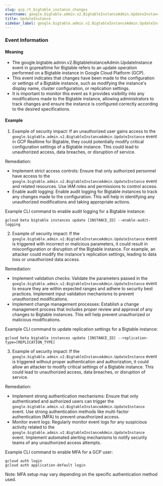 ```yaml
--- 
slug: gcp_rt_bigtable_instance_changes
eventname: google.bigtable.admin.v2.BigtableInstanceAdmin.UpdateInstance
title: UpdateInstance
sidebar_label: google.bigtable.admin.v2.BigtableInstanceAdmin.UpdateInstance
---
```

                       
### Event Information

#### Meaning

- The google.bigtable.admin.v2.BigtableInstanceAdmin.UpdateInstance event in gcprealtime for Bigtable refers to an update operation performed on a Bigtable instance in Google Cloud Platform (GCP).
- This event indicates that changes have been made to the configuration or settings of a Bigtable instance, such as modifying the instance's display name, cluster configuration, or replication settings.
- It is important to monitor this event as it provides visibility into any modifications made to the Bigtable instance, allowing administrators to track changes and ensure the instance is configured correctly according to the desired specifications.

#### Example

1. Example of security impact: If an unauthorized user gains access to the `google.bigtable.admin.v2.BigtableInstanceAdmin.UpdateInstance` event in GCP Realtime for Bigtable, they could potentially modify critical configuration settings of a Bigtable instance. This could lead to unauthorized access, data breaches, or disruption of service.

Remediation:
- Implement strict access controls: Ensure that only authorized personnel have access to the `google.bigtable.admin.v2.BigtableInstanceAdmin.UpdateInstance` event and related resources. Use IAM roles and permissions to control access.
- Enable audit logging: Enable audit logging for Bigtable instances to track any changes made to the configuration. This will help in identifying any unauthorized modifications and taking appropriate actions.

Example CLI command to enable audit logging for a Bigtable instance:
```
gcloud beta bigtable instances update [INSTANCE_ID] --enable-audit-logging
```

2. Example of security impact: If the `google.bigtable.admin.v2.BigtableInstanceAdmin.UpdateInstance` event is triggered with incorrect or malicious parameters, it could result in misconfiguration or disruption of the Bigtable instance. For example, an attacker could modify the instance's replication settings, leading to data loss or unauthorized data access.

Remediation:
- Implement validation checks: Validate the parameters passed in the `google.bigtable.admin.v2.BigtableInstanceAdmin.UpdateInstance` event to ensure they are within expected ranges and adhere to security best practices. Implement input validation mechanisms to prevent unauthorized modifications.
- Implement change management processes: Establish a change management process that includes proper review and approval of any changes to Bigtable instances. This will help prevent unauthorized or malicious modifications.

Example CLI command to update replication settings for a Bigtable instance:
```
gcloud beta bigtable instances update [INSTANCE_ID] --replication-type=[REPLICATION_TYPE]
```

3. Example of security impact: If the `google.bigtable.admin.v2.BigtableInstanceAdmin.UpdateInstance` event is triggered without proper authentication and authorization, it could allow an attacker to modify critical settings of a Bigtable instance. This could lead to unauthorized access, data breaches, or disruption of service.

Remediation:
- Implement strong authentication mechanisms: Ensure that only authenticated and authorized users can trigger the `google.bigtable.admin.v2.BigtableInstanceAdmin.UpdateInstance` event. Use strong authentication methods like multi-factor authentication (MFA) to prevent unauthorized access.
- Monitor event logs: Regularly monitor event logs for any suspicious activity related to the `google.bigtable.admin.v2.BigtableInstanceAdmin.UpdateInstance` event. Implement automated alerting mechanisms to notify security teams of any unauthorized access attempts.

Example CLI command to enable MFA for a GCP user:
```
gcloud auth login
gcloud auth application-default login
```
Note: MFA setup may vary depending on the specific authentication method used.


 
